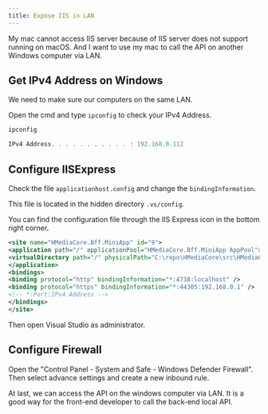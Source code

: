 ```yaml
---
title: Expose IIS in LAN
---
```



My mac cannot access IIS server because of <TextHighlight>IIS server does not support running on macOS</TextHighlight>. And I want to use my mac to call the API on another Windows computer via LAN.

## Get IPv4 Address on Windows

We need to make sure our computers on the same LAN.

Open the cmd and type `ipconfig` to check your IPv4 Address.

```powershell
ipconfig
```

```powershell
IPv4 Address. . . . . . . . . . . : 192.168.0.112
```

## Configure IISExpress

Check the file `applicationhost.config` and change the `bindingInformation`.

This file is located in the hidden directory `.vs/config`.

You can find the configuration file through the IIS Express icon in the bottom right corner.

```xml {7} title="applicationhost.config"
<site name="HMediaCore.Bff.MiniApp" id="9">
<application path="/" applicationPool="HMediaCore.Bff.MiniApp AppPool">
<virtualDirectory path="/" physicalPath="C:\repo\HMediaCore\src\HMediaCore.Bff.MiniApp" />
</application>
<bindings>
<binding protocol="http" bindingInformation="*:4738:localhost" />
<binding protocol="https" bindingInformation="*:44305:192.168.0.1" />
<!-- *:Port:IPv4 Address -->
</bindings>
</site>
```

Then open Visual Studio as <TextHighlight>administrator</TextHighlight>.

## Configure Firewall

Open the "Control Panel - System and Safe - Windows Defender Firewall". Then select advance settings and <TextHighlight>create a new inbound rule</TextHighlight>.

At last, we can access the API on the windows computer via LAN. It is a good way for the front-end developer to call the back-end local API.
